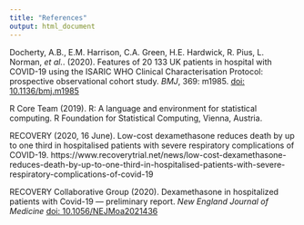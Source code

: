 ```yaml
---
title: "References"
output: html_document
---
```



Docherty, A.B., E.M. Harrison, C.A. Green, H.E. Hardwick, R. Pius, L. Norman, *et al.*. (2020). Features of 20 133 UK patients in hospital with COVID-19 using the ISARIC WHO Clinical Characterisation Protocol: prospective observational cohort study. *BMJ*, 369: m1985. [doi: 10.1136/bmj.m1985](https://doi.org/10.1136/bmj.m1985)

R Core Team (2019). R: A language and environment for statistical computing. R Foundation for Statistical Computing, Vienna, Austria.

RECOVERY (2020, 16 June). Low-cost dexamethasone reduces death by up to one third in hospitalised patients with severe respiratory complications of COVID-19. https://www.recoverytrial.net/news/low-cost-dexamethasone-reduces-death-by-up-to-one-third-in-hospitalised-patients-with-severe-respiratory-complications-of-covid-19

RECOVERY Collaborative Group (2020). Dexamethasone in hospitalized patients with Covid-19 — preliminary report. *New England Journal of Medicine* [doi: 10.1056/NEJMoa2021436](https://doi.org/10.1056/NEJMoa2021436)



